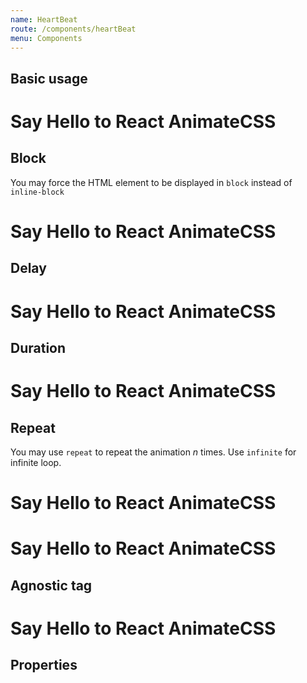 ```yaml
---
name: HeartBeat
route: /components/heartBeat
menu: Components
---
```



## Basic usage

<Playground>
  <h1>Say Hello to React
    <HeartBeat animate={true}>
      AnimateCSS
    </HeartBeat>  
  </h1>
</Playground>

## Block

You may force the HTML element to be displayed in `block` instead of `inline-block`

<Playground>
  <h1>Say Hello to React
    <HeartBeat animate={true} block>
      AnimateCSS
    </HeartBeat>  
  </h1>
</Playground>

## Delay

<Playground>
  <h1>Say Hello to React
    <HeartBeat animate={true} delay="5s">
      AnimateCSS
    </HeartBeat>  
  </h1>
</Playground>

## Duration

<Playground>
  <h1>Say Hello to React
    <HeartBeat animate={true} duration="5s">
      AnimateCSS
    </HeartBeat>  
  </h1>
</Playground>

## Repeat

You may use `repeat` to repeat the animation _n_ times. Use `infinite` for infinite loop.

<Playground>
  <h1>Say Hello to React
    <HeartBeat animate={true} repeat="3">
      AnimateCSS
    </HeartBeat>  
  </h1>
</Playground>

<Playground>
  <h1>Say Hello to React
    <HeartBeat animate={true} repeat="infinite">
      AnimateCSS
    </HeartBeat>  
  </h1>
</Playground>

## Agnostic tag

<Playground>
  <h1>Say Hello to React
    <HeartBeat animate={true} as="em">
      AnimateCSS
    </HeartBeat>  
  </h1>
</Playground>

## Properties

<Props of={HeartBeat} />